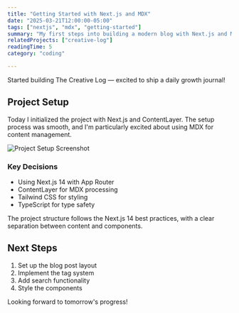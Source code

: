 ```yaml
---
title: "Getting Started with Next.js and MDX"
date: "2025-03-21T12:00:00-05:00"
tags: ["nextjs", "mdx", "getting-started"]
summary: "My first steps into building a modern blog with Next.js and MDX."
relatedProjects: ["creative-log"]
readingTime: 5
category: "coding"

---
```


Started building The Creative Log — excited to ship a daily growth journal!

## Project Setup

Today I initialized the project with Next.js and ContentLayer. The setup process was smooth, and I'm particularly excited about using MDX for content management.

![Project Setup Screenshot](/brandImages/2.jpg)

### Key Decisions

- Using Next.js 14 with App Router
- ContentLayer for MDX processing
- Tailwind CSS for styling
- TypeScript for type safety

<Info>
  The project structure follows the Next.js 14 best practices, with a clear separation between content and components.
</Info>

## Next Steps

1. Set up the blog post layout
2. Implement the tag system
3. Add search functionality
4. Style the components

Looking forward to tomorrow's progress!
